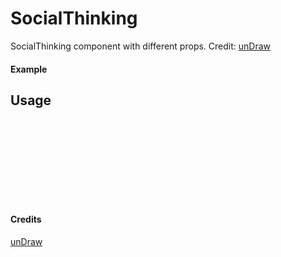 
<Meta of={SocialThinking} title="unDraw/SocialThinking" />

# SocialThinking

SocialThinking component with different props.
Credit: [unDraw](https://undraw.co/illustrations)

#### Example

<Canvas of={SocialThinking.Primary} />

## Usage

```ts
import { SocialThinking } from "yadl-ui";

const Example = () => {
  return (
      <SocialThinking />
  );
};

export default Example;
```

#### Credits
[unDraw](https://undraw.co/illustrations)
